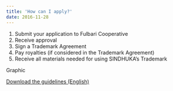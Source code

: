 ```yaml
---
title: 'How can I apply?'
date: 2016-11-28
---
```


1. Submit your application to Fulbari Cooperative
2. Receive approval
3. Sign a Trademark Agreement
4. Pay royalties (if considered in the Trademark Agreement)
5. Receive all materials needed for using SINDHUKA’s Trademark

Graphic

[Download the guidelines (English)](SINDHUKA_Collective_Trademark_Regulation_EN.pdf)